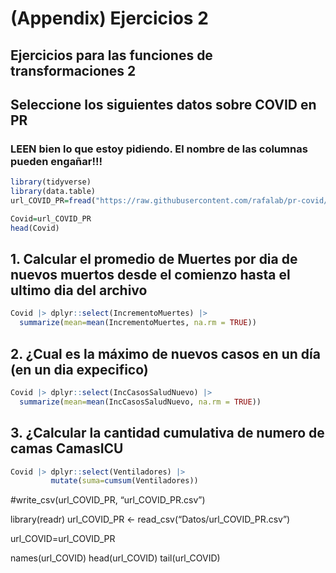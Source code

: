 # (Appendix) Ejercicios 2 {-}



## Ejercicios para las funciones de transformaciones 2


## Seleccione los siguientes datos sobre COVID en PR

### LEEN bien lo que estoy pidiendo. El nombre de las columnas pueden engañar!!!

```r
library(tidyverse)
library(data.table)
url_COVID_PR=fread("https://raw.githubusercontent.com/rafalab/pr-covid/master/dashboard/data/DatosMortalidad.csv")
```




```r

Covid=url_COVID_PR
head(Covid)
```



## 1. Calcular el promedio de Muertes por dia de nuevos muertos desde el comienzo hasta el ultimo dia del archivo


```r
Covid |> dplyr::select(IncrementoMuertes) |> 
  summarize(mean=mean(IncrementoMuertes, na.rm = TRUE))
```


## 2. ¿Cual es la máximo de nuevos casos en un día (en un dia expecifico)

```r
Covid |> dplyr::select(IncCasosSaludNuevo) |> 
  summarize(mean=mean(IncCasosSaludNuevo, na.rm = TRUE))

```


## 3. ¿Calcular la cantidad cumulativa de numero de camas CamasICU

```r
Covid |> dplyr::select(Ventiladores) |> 
         mutate(suma=cumsum(Ventiladores))
```


#write_csv(url_COVID_PR, "url_COVID_PR.csv")

library(readr)
url_COVID_PR <- read_csv("Datos/url_COVID_PR.csv")

url_COVID=url_COVID_PR

names(url_COVID)
head(url_COVID)
tail(url_COVID)



